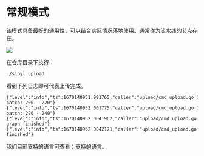 # 常规模式

该模式具备最好的通用性，可以结合实际情况落地使用。通常作为流水线的节点存在。

![](/img/upload_pipeline.png)

在仓库目录下执行：

```
./sibyl upload
```

看到下列日志即可代表上传完成。

```
{"level":"info","ts":1670140951.991765,"caller":"upload/cmd_upload.go:171","msg":"upload batch: 200 - 220"}
{"level":"info","ts":1670140952.001775,"caller":"upload/cmd_upload.go:171","msg":"upload batch: 220 - 240"}
{"level":"info","ts":1670140952.0041962,"caller":"upload/cmd_upload.go:90","msg":"upload graph finished"}
{"level":"info","ts":1670140952.0042171,"caller":"upload/cmd_upload.go:93","msg":"upload finished"}
```

我们目前支持的语言可查看：[支持的语言](../../faq/faq-lang)。

